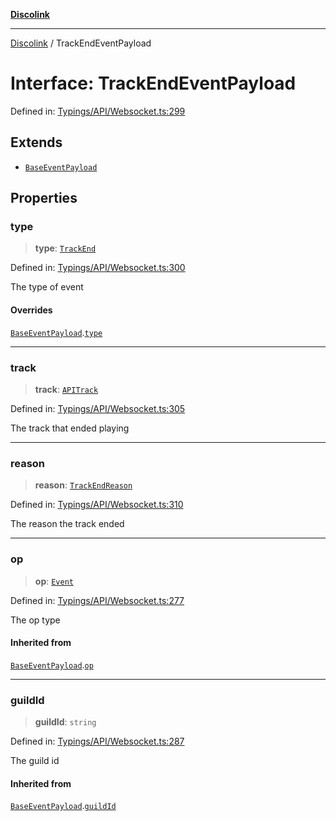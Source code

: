[**Discolink**](../README.md)

***

[Discolink](../globals.md) / TrackEndEventPayload

# Interface: TrackEndEventPayload

Defined in: [Typings/API/Websocket.ts:299](https://github.com/Archayu/discolink/blob/ddfd70ea55cc6996bf3567765f64fb3824cd3f79/src/Typings/API/Websocket.ts#L299)

## Extends

- [`BaseEventPayload`](BaseEventPayload.md)

## Properties

### type

> **type**: [`TrackEnd`](../enumerations/EventType.md#trackend)

Defined in: [Typings/API/Websocket.ts:300](https://github.com/Archayu/discolink/blob/ddfd70ea55cc6996bf3567765f64fb3824cd3f79/src/Typings/API/Websocket.ts#L300)

The type of event

#### Overrides

[`BaseEventPayload`](BaseEventPayload.md).[`type`](BaseEventPayload.md#type)

***

### track

> **track**: [`APITrack`](APITrack.md)

Defined in: [Typings/API/Websocket.ts:305](https://github.com/Archayu/discolink/blob/ddfd70ea55cc6996bf3567765f64fb3824cd3f79/src/Typings/API/Websocket.ts#L305)

The track that ended playing

***

### reason

> **reason**: [`TrackEndReason`](../enumerations/TrackEndReason.md)

Defined in: [Typings/API/Websocket.ts:310](https://github.com/Archayu/discolink/blob/ddfd70ea55cc6996bf3567765f64fb3824cd3f79/src/Typings/API/Websocket.ts#L310)

The reason the track ended

***

### op

> **op**: [`Event`](../enumerations/OPType.md#event)

Defined in: [Typings/API/Websocket.ts:277](https://github.com/Archayu/discolink/blob/ddfd70ea55cc6996bf3567765f64fb3824cd3f79/src/Typings/API/Websocket.ts#L277)

The op type

#### Inherited from

[`BaseEventPayload`](BaseEventPayload.md).[`op`](BaseEventPayload.md#op)

***

### guildId

> **guildId**: `string`

Defined in: [Typings/API/Websocket.ts:287](https://github.com/Archayu/discolink/blob/ddfd70ea55cc6996bf3567765f64fb3824cd3f79/src/Typings/API/Websocket.ts#L287)

The guild id

#### Inherited from

[`BaseEventPayload`](BaseEventPayload.md).[`guildId`](BaseEventPayload.md#guildid)
